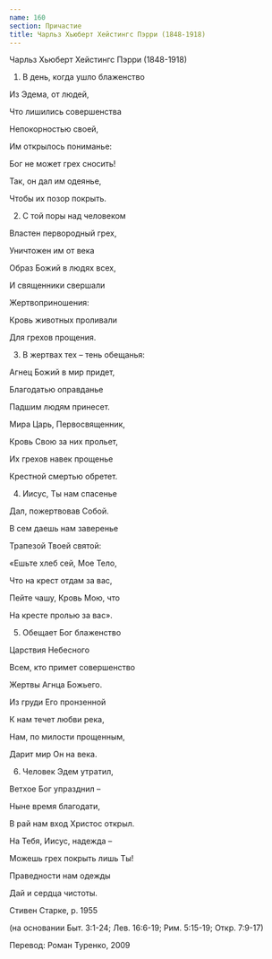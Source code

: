 ```yaml
---
name: 160
section: Причастие
title: Чарльз Хьюберт Хейстингс Пэрри (1848-1918)
---
```

Чарльз Хьюберт Хейстингс Пэрри (1848-1918)


1. В день, когда ушло блаженство

Из Эдема, от людей,

Что лишились совершенства

Непокорностью своей,

Им открылось пониманье:

Бог не может грех сносить!

Так, он дал им одеянье,

Чтобы их позор покрыть.


2. С той поры над человеком

Властен первородный грех,

Уничтожен им от века

Образ Божий в людях всех,

И священники свершали

Жертвоприношения:

Кровь животных проливали

Для грехов прощения.


3. В жертвах тех – тень обещанья:

Агнец Божий в мир придет,

Благодатью оправданье

Падшим людям принесет.

Мира Царь, Первосвященник,

Кровь Свою за них прольет,

Их грехов навек прощенье

Крестной смертью обретет.


4. Иисус, Ты нам спасенье

Дал, пожертвовав Собой.

В сем даешь нам заверенье

Трапезой Твоей святой:

«Ешьте хлеб сей, Мое Тело,

Что на крест отдам за вас,

Пейте чашу, Кровь Мою, что

На кресте пролью за вас».


5. Обещает Бог блаженство

Царствия Небесного

Всем, кто примет совершенство

Жертвы Агнца Божьего.

Из груди Его пронзенной

К нам течет любви река,

Нам, по милости прощенным,

Дарит мир Он на века.


6. Человек Эдем утратил,

Ветхое Бог упразднил –

Ныне время благодати,

В рай нам вход Христос открыл.

На Тебя, Иисус, надежда –

Можешь грех покрыть лишь Ты!

Праведности нам одежды

Дай и сердца чистоты.


Стивен Старке, р. 1955

(на основании Быт. 3:1-24; Лев. 16:6-19; Рим. 5:15-19; Откр. 7:9-17)

Перевод: Роман Туренко, 2009 